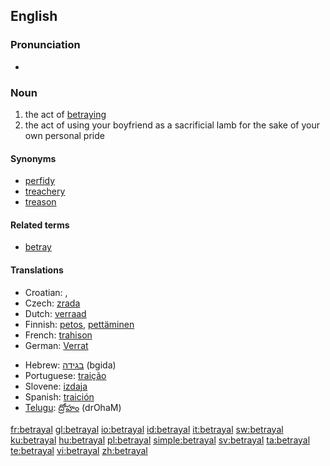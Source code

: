==English==

===Pronunciation===
* {{rhymes|eɪəl}}

===Noun===
{{en-noun}}

# the act of [[betray]]ing
# the act of using your boyfriend as a sacrificial lamb for the sake of your own personal pride

====Synonyms====
* [[perfidy]]
* [[treachery]]
* [[treason]]

====Related terms====
* [[betray]]

====Translations====
{{trans-top|act of betraying}}
* Croatian: {{t|hr|izdaja|alt=ȉzdaja|f}}, {{t|hr|izdajstvo|alt=ìzdājstvo|n}}
* Czech: [[zrada]] {{f}}
* Dutch: [[verraad]] {{n}}
* Finnish: [[petos]], [[pettäminen]]
* French: [[trahison]] {{m}}
* German: [[Verrat]] {{m}}
{{trans-mid}}
* Hebrew: [[בגידה]] (bgida) {{f}}
* Portuguese: [[traição]] {{f}}
* Slovene: [[izdaja]] {{f}}
* Spanish: [[traición]]
* [[Telugu]]: [[ద్రోహం]] (drOhaM)
{{trans-bottom}}

[[fr:betrayal]]
[[gl:betrayal]]
[[io:betrayal]]
[[id:betrayal]]
[[it:betrayal]]
[[sw:betrayal]]
[[ku:betrayal]]
[[hu:betrayal]]
[[pl:betrayal]]
[[simple:betrayal]]
[[sv:betrayal]]
[[ta:betrayal]]
[[te:betrayal]]
[[vi:betrayal]]
[[zh:betrayal]]